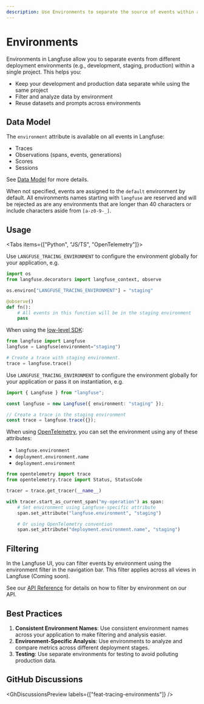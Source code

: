 ```yaml
---
description: Use Environments to separate the source of events within a project.
---
```


# Environments

Environments in Langfuse allow you to separate events from different deployment environments (e.g., development, staging, production) within a single project. This helps you:

- Keep your development and production data separate while using the same project
- Filter and analyze data by environment
- Reuse datasets and prompts across environments

## Data Model

The `environment` attribute is available on all events in Langfuse:

- Traces
- Observations (spans, events, generations)
- Scores
- Sessions

See [Data Model](/docs/tracing-data-model) for more details.

When not specified, events are assigned to the `default` environment by default.
All environments names starting with `langfuse` are reserved and will be rejected as are any environments that are longer than 40 characters or include characters aside from `[a-z0-9-_]`.

## Usage

<Tabs items={["Python", "JS/TS", "OpenTelemetry"]}>
<Tab>

Use `LANGFUSE_TRACING_ENVIRONMENT` to configure the environment globally for your application, e.g.

```python
import os
from langfuse.decorators import langfuse_context, observe

os.environ["LANGFUSE_TRACING_ENVIRONMENT"] = "staging"

@observe()
def fn():
    # All events in this function will be in the staging environment
    pass
```

When using the [low-level SDK](/docs/sdk/python/low-level-sdk):

```python
from langfuse import Langfuse
langfuse = Langfuse(environment="staging")

# Create a trace with staging environment.
trace = langfuse.trace()
```

</Tab>
<Tab>

Use `LANGFUSE_TRACING_ENVIRONMENT` to configure the environment globally for your application or pass it on instantiation, e.g.

```typescript
import { Langfuse } from "langfuse";

const langfuse = new Langfuse({ environment: "staging" });

// Create a trace in the staging environment
const trace = langfuse.trace({});
```

</Tab>
<Tab>

When using [OpenTelemetry](/docs/opentelemetry/get-started), you can set the environment using any of these attributes:

- `langfuse.environment`
- `deployment.environment.name`
- `deployment.environment`

```python
from opentelemetry import trace
from opentelemetry.trace import Status, StatusCode

tracer = trace.get_tracer(__name__)

with tracer.start_as_current_span("my-operation") as span:
    # Set environment using Langfuse-specific attribute
    span.set_attribute("langfuse.environment", "staging")

    # Or using OpenTelemetry convention
    span.set_attribute("deployment.environment.name", "staging")
```

</Tab>
</Tabs>

## Filtering

In the Langfuse UI, you can filter events by environment using the environment filter in the navigation bar. This filter applies across all views in Langfuse (Coming soon).

See our [API Reference](/docs/api) for details on how to filter by environment on our API.

## Best Practices

1. **Consistent Environment Names**: Use consistent environment names across your application to make filtering and analysis easier.
2. **Environment-Specific Analysis**: Use environments to analyze and compare metrics across different deployment stages.
3. **Testing**: Use separate environments for testing to avoid polluting production data.

## GitHub Discussions


<GhDiscussionsPreview labels={["feat-tracing-environments"]} />
